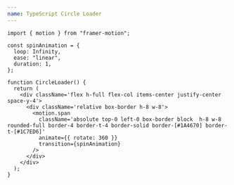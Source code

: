 ```yaml
---
name: TypeScript Circle Loader
---
```


```tsx
import { motion } from "framer-motion";

const spinAnimation = {
  loop: Infinity,
  ease: "linear",
  duration: 1,
};

function CircleLoader() {
  return (
    <div className='flex h-full flex-col items-center justify-center space-y-4'>
      <div className='relative box-border h-8 w-8'>
        <motion.span
          className='absolute top-0 left-0 box-border block  h-8 w-8 rounded-full border-4 border-t-4 border-solid border-[#1A4670] border-t-[#1C7ED6]'
          animate={{ rotate: 360 }}
          transition={spinAnimation}
        />
      </div>
    </div>
  );
}
```
